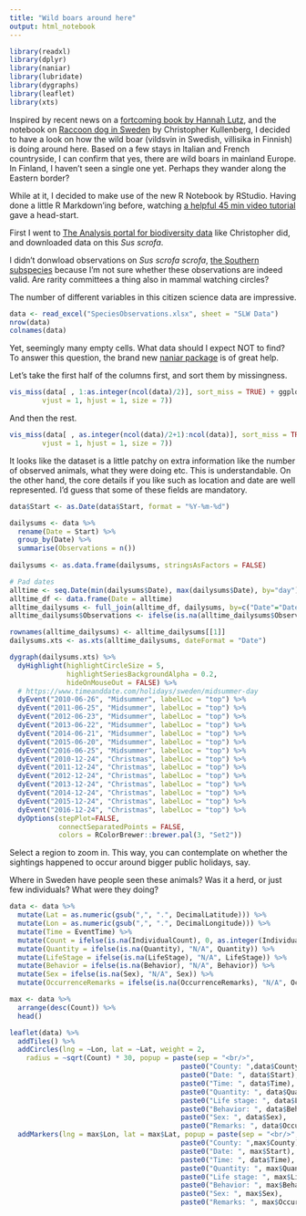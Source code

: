 ```yaml
---
title: "Wild boars around here"
output: html_notebook
---
```


```r
library(readxl)
library(dplyr)
library(naniar)
library(lubridate)
library(dygraphs)
library(leaflet)
library(xts)
```

Inspired by recent news on a [fortcoming book by Hannah Lutz](https://www.hbl.fi/artikel/vildsvin-som-vag-till-sjalvkannedom/), and the notebook on [Raccoon dog in Sweden](https://github.com/christopherkullenberg/AnalysisportalNotebooks/blob/master/mardhund.ipynb) by Christopher Kullenberg, I decided to have a look on how the wild boar (vildsvin in Swedish, villisika in Finnish) is doing around here. Based on a few stays in Italian and French countryside, I can confirm that yes, there are wild boars in mainland Europe. In Finland, I haven't seen a single one yet. Perhaps they wander along the Eastern border?

While at it, I decided to make use of the new R Notebook by RStudio. Having done a little R Markdown'ing before, watching [a helpful 45 min video tutorial](https://www.rstudio.com/resources/webinars/introducing-notebooks-with-r-markdown/) gave a head-start.

First I went to [The Analysis portal for biodiversity data](https://www.analysisportal.se) like Christopher did, and downloaded data on this *Sus scrofa*.

I didn't donwload observations on *Sus scrofa scrofa*, [the Southern subspecies](https://en.wikipedia.org/wiki/Central_European_boar) because I'm not sure whether these observations are indeed valid. Are rarity committees a thing also in mammal watching circles?

The number of different variables in this citizen science data are impressive.

```r
data <- read_excel("SpeciesObservations.xlsx", sheet = "SLW Data")
nrow(data)
colnames(data)
```

Yet, seemingly many empty cells. What data should I expect NOT to find? To answer this question, the brand new [naniar package](https://github.com/njtierney/naniar) is of great help. 

Let's take the first half of the columns first, and sort them by missingness.

```r
vis_miss(data[ , 1:as.integer(ncol(data)/2)], sort_miss = TRUE) + ggplot2::theme(axis.text.x = ggplot2::element_text(angle = 48, 
        vjust = 1, hjust = 1, size = 7))

```

And then the rest.

```r
vis_miss(data[ , as.integer(ncol(data)/2+1):ncol(data)], sort_miss = TRUE) + ggplot2::theme(axis.text.x = ggplot2::element_text(angle = 48, 
        vjust = 1, hjust = 1, size = 7))
```

It looks like the dataset is a little patchy on extra information like the number of observed animals, what they were doing etc. This is understandable. On the other hand, the core details if you like such as location and date are well represented. I'd guess that some of these fields are mandatory.

```r
data$Start <- as.Date(data$Start, format = "%Y-%m-%d")

dailysums <- data %>%
  rename(Date = Start) %>% 
  group_by(Date) %>% 
  summarise(Observations = n()) 
  
dailysums <- as.data.frame(dailysums, stringsAsFactors = FALSE)

# Pad dates
alltime <- seq.Date(min(dailysums$Date), max(dailysums$Date), by="day")
alltime_df <- data.frame(Date = alltime)
alltime_dailysums <- full_join(alltime_df, dailysums, by=c("Date"="Date"))
alltime_dailysums$Observations <- ifelse(is.na(alltime_dailysums$Observations), 0, alltime_dailysums$Observations)

rownames(alltime_dailysums) <- alltime_dailysums[[1]]
dailysums.xts <- as.xts(alltime_dailysums, dateFormat = "Date")

dygraph(dailysums.xts) %>%
  dyHighlight(highlightCircleSize = 5, 
              highlightSeriesBackgroundAlpha = 0.2,
              hideOnMouseOut = FALSE) %>% 
  # https://www.timeanddate.com/holidays/sweden/midsummer-day
  dyEvent("2010-06-26", "Midsummer", labelLoc = "top") %>% 
  dyEvent("2011-06-25", "Midsummer", labelLoc = "top") %>% 
  dyEvent("2012-06-23", "Midsummer", labelLoc = "top") %>% 
  dyEvent("2013-06-22", "Midsummer", labelLoc = "top") %>% 
  dyEvent("2014-06-21", "Midsummer", labelLoc = "top") %>% 
  dyEvent("2015-06-20", "Midsummer", labelLoc = "top") %>% 
  dyEvent("2016-06-25", "Midsummer", labelLoc = "top") %>%
  dyEvent("2010-12-24", "Christmas", labelLoc = "top") %>% 
  dyEvent("2011-12-24", "Christmas", labelLoc = "top") %>% 
  dyEvent("2012-12-24", "Christmas", labelLoc = "top") %>% 
  dyEvent("2013-12-24", "Christmas", labelLoc = "top") %>% 
  dyEvent("2014-12-24", "Christmas", labelLoc = "top") %>% 
  dyEvent("2015-12-24", "Christmas", labelLoc = "top") %>% 
  dyEvent("2016-12-24", "Christmas", labelLoc = "top") %>%
  dyOptions(stepPlot=FALSE,
            connectSeparatedPoints = FALSE,
            colors = RColorBrewer::brewer.pal(3, "Set2")) 


```

Select a region to zoom in. This way, you can contemplate on whether the sightings happened to occur around bigger public holidays, say.

Where in Sweden have people seen these animals? Was it a herd, or just few individuals? What were they doing? 

```r

data <- data %>% 
  mutate(Lat = as.numeric(gsub(",", ".", DecimalLatitude))) %>% 
  mutate(Lon = as.numeric(gsub(",", ".", DecimalLongitude))) %>% 
  mutate(Time = EventTime) %>% 
  mutate(Count = ifelse(is.na(IndividualCount), 0, as.integer(IndividualCount))) %>%
  mutate(Quantity = ifelse(is.na(Quantity), "N/A", Quantity)) %>%
  mutate(LifeStage = ifelse(is.na(LifeStage), "N/A", LifeStage)) %>% 
  mutate(Behavior = ifelse(is.na(Behavior), "N/A", Behavior)) %>% 
  mutate(Sex = ifelse(is.na(Sex), "N/A", Sex)) %>% 
  mutate(OccurrenceRemarks = ifelse(is.na(OccurrenceRemarks), "N/A", OccurrenceRemarks))

max <- data %>% 
  arrange(desc(Count)) %>% 
  head()

leaflet(data) %>% 
  addTiles() %>%
  addCircles(lng = ~Lon, lat = ~Lat, weight = 2,
    radius = ~sqrt(Count) * 30, popup = paste(sep = "<br/>", 
                                          paste0("County: ",data$County), 
                                          paste0("Date: ", data$Start), 
                                          paste0("Time: ", data$Time),
                                          paste0("Quantity: ", data$Quantity),
                                          paste0("Life stage: ", data$LifeStage),
                                          paste0("Behavior: ", data$Behavior), 
                                          paste0("Sex: ", data$Sex), 
                                          paste0("Remarks: ", data$OccurrenceRemarks))) %>% 
  addMarkers(lng = max$Lon, lat = max$Lat, popup = paste(sep = "<br/>", 
                                          paste0("County: ",max$County), 
                                          paste0("Date: ", max$Start), 
                                          paste0("Time: ", data$Time),
                                          paste0("Quantity: ", max$Quantity),
                                          paste0("Life stage: ", max$LifeStage),
                                          paste0("Behavior: ", max$Behavior), 
                                          paste0("Sex: ", max$Sex), 
                                          paste0("Remarks: ", max$OccurrenceRemarks)))
```

